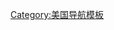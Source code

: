 {{Navbox
|name      = 廣播理事會
|title     = [[美国国际媒体署]]所屬[[電視網]]及[[廣播網]]
|state     = autocollapsed
|listclass = hlist



|list1 =
* [[美国之音]]
** {{Link-en|VOA一台|VOA1}}
* [[自由电视台]]
* [[Current Time]]
* [[萨瓦电台]]
* [[自由欧洲电台／自由电台]]
** [[阿萨迪电台]]
** [[法尔达电台]]
** [[自由伊拉克電台]]
** [[馬沙爾電台]]
* [[自由亚洲电台]]
** [[开放技术基金会]]
* [[马蒂广播电视台]]
* [[世界影视服务频道]]
}}<noinclude>
[[Category:美国导航模板]]
</noinclude>